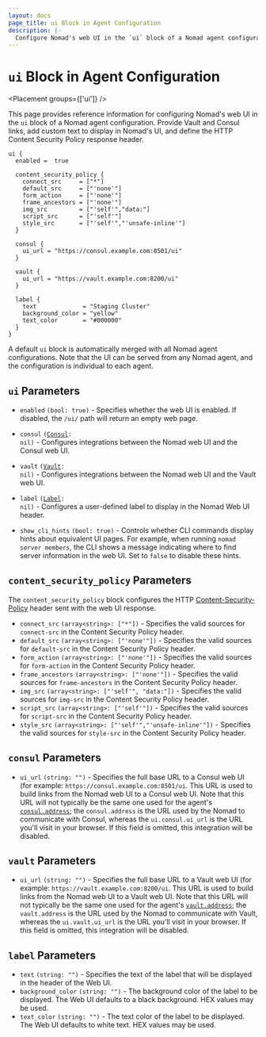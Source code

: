 ```yaml
---
layout: docs
page_title: ui Block in Agent Configuration
description: |-
  Configure Nomad's web UI in the `ui` block of a Nomad agent configuration. Provide Vault and Consul links, add custom text to Nomad's UI, and define the HTTP Content Security Policy response header.
---
```


# `ui` Block in Agent Configuration

<Placement groups={['ui']} />

This page provides reference information for configuring Nomad's web UI in the
`ui` block of a Nomad agent configuration. Provide Vault and Consul links,
add custom text to display in Nomad's UI, and define the HTTP Content
Security Policy response header.

```hcl
ui {
  enabled =  true

  content_security_policy {
    connect_src     = ["*"]
    default_src     = ["'none'"]
    form_action     = ["'none'"]
    frame_ancestors = ["'none'"]
    img_src         = ["'self'","data:"]
    script_src      = ["'self'"]
    style_src       = ["'self'","'unsafe-inline'"]
  }

  consul {
    ui_url = "https://consul.example.com:8501/ui"
  }

  vault {
    ui_url = "https://vault.example.com:8200/ui"
  }

  label {
    text             = "Staging Cluster"
    background_color = "yellow"
    text_color       = "#000000"
  }
}
```

A default `ui` block is automatically merged with all Nomad agent
configurations. Note that the UI can be served from any Nomad agent,
and the configuration is individual to each agent.
## `ui` Parameters
- `enabled` `(bool: true)` - Specifies whether the web UI is
  enabled. If disabled, the `/ui/` path will return an empty web page.

- `consul` <code>([Consul]: nil)</code> - Configures integrations
  between the Nomad web UI and the Consul web UI.

- `vault` <code>([Vault]: nil)</code> - Configures integrations
  between the Nomad web UI and the Vault web UI.

- `label` <code>([Label]: nil)</code> - Configures a user-defined
  label to display in the Nomad Web UI header.

- `show_cli_hints` `(bool: true)` - Controls whether CLI commands display hints
  about equivalent UI pages. For example, when running `nomad server members`,
  the CLI shows a message indicating where to find server information in
  the web UI. Set to `false` to disable these hints.

## `content_security_policy` Parameters

The `content_security_policy` block configures the HTTP
[Content-Security-Policy](https://developer.mozilla.org/en-US/docs/Web/HTTP/CSP)
header sent with the web UI response.

- `connect_src` `(array<string>: ["*"])` - Specifies the valid sources for
  `connect-src` in the Content Security Policy header.
- `default_src` `(array<string>: ["'none'"])` - Specifies the valid sources for
  `default-src` in the Content Security Policy header.
- `form_action` `(array<string>: ["'none'"])` - Specifies the valid sources for
  `form-action` in the Content Security Policy header.
- `frame_ancestors` `(array<string>: ["'none'"])` - Specifies the valid sources
  for `frame-ancestors` in the Content Security Policy header.
- `img_src` `(array<string>: ["'self'", "data:"])` - Specifies the valid sources
  for `img-src` in the Content Security Policy header.
- `script_src` `(array<string>: ["'self'"])` - Specifies the valid sources for
  `script-src` in the Content Security Policy header.
- `style_src` `(array<string>: ["'self'","'unsafe-inline'"])` - Specifies the
  valid sources for `style-src` in the Content Security Policy header.

## `consul` Parameters

- `ui_url` `(string: "")` - Specifies the full base URL to a Consul
  web UI (for example: `https://consul.example.com:8501/ui`. This URL
  is used to build links from the Nomad web UI to a Consul web
  UI. Note that this URL will not typically be the same one used for
  the agent's [`consul.address`]; the `consul.address` is the URL used
  by the Nomad to communicate with Consul, whereas the
  `ui.consul.ui_url` is the URL you'll visit in your browser. If
  this field is omitted, this integration will be disabled.

## `vault` Parameters

- `ui_url` `(string: "")` - Specifies the full base URL to a Vault
  web UI (for example: `https://vault.example.com:8200/ui`. This URL
  is used to build links from the Nomad web UI to a Vault web
  UI. Note that this URL will not typically be the same one used for
  the agent's [`vault.address`]; the `vault.address` is the URL used
  by the Nomad to communicate with Vault, whereas the
  `ui.vault.ui_url` is the URL you'll visit in your browser. If
  this field is omitted, this integration will be disabled.

## `label` Parameters

- `text` `(string: "")` - Specifies the text of the label that will be
  displayed in the header of the Web UI.
- `background_color` `(string: "")` - The background color of the label to
  be displayed. The Web UI defaults to a black background. HEX values
  may be used.
- `text_color` `(string: "")` - The text color of the label to be displayed.
  The Web UI defaults to white text. HEX values may be used.



[web UI]: /nomad/tutorials/web-ui
[Consul]: /nomad/docs/configuration/ui#consul-parameters
[Vault]: /nomad/docs/configuration/ui#vault-parameters
[Label]: /nomad/docs/configuration/ui#label-parameters
[`consul.address`]: /nomad/docs/configuration/consul#address
[`vault.address`]: /nomad/docs/configuration/vault#address
